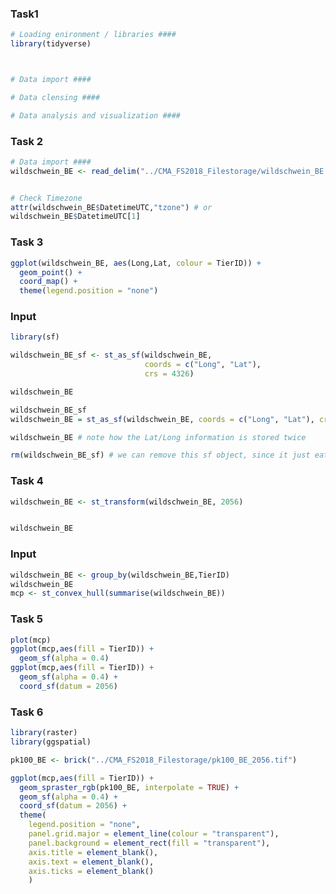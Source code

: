 ### Task1
```r

# Loading enironment / libraries ####
library(tidyverse)



# Data import ####

# Data clensing ####

# Data analysis and visualization ####

```
### Task 2
```r

# Data import ####
wildschwein_BE <- read_delim("../CMA_FS2018_Filestorage/wildschwein_BE.csv",",")


# Check Timezone
attr(wildschwein_BE$DatetimeUTC,"tzone") # or
wildschwein_BE$DatetimeUTC[1]
```
### Task 3
```r
ggplot(wildschwein_BE, aes(Long,Lat, colour = TierID)) +
  geom_point() +
  coord_map() +
  theme(legend.position = "none")
```
### Input
```r

library(sf)

wildschwein_BE_sf <- st_as_sf(wildschwein_BE, 
                              coords = c("Long", "Lat"), 
                              crs = 4326)

wildschwein_BE

wildschwein_BE_sf
wildschwein_BE = st_as_sf(wildschwein_BE, coords = c("Long", "Lat"), crs = 4326,remove = FALSE)

wildschwein_BE # note how the Lat/Long information is stored twice

rm(wildschwein_BE_sf) # we can remove this sf object, since it just eats up our memory

```
### Task 4
```r

wildschwein_BE <- st_transform(wildschwein_BE, 2056)


wildschwein_BE
```
### Input
```r
wildschwein_BE <- group_by(wildschwein_BE,TierID)
wildschwein_BE
mcp <- st_convex_hull(summarise(wildschwein_BE))

```
### Task 5
```r
plot(mcp)
ggplot(mcp,aes(fill = TierID)) +
  geom_sf(alpha = 0.4)
ggplot(mcp,aes(fill = TierID)) +
  geom_sf(alpha = 0.4) +
  coord_sf(datum = 2056)
```
### Task 6
```r

library(raster)
library(ggspatial)

pk100_BE <- brick("../CMA_FS2018_Filestorage/pk100_BE_2056.tif")

ggplot(mcp,aes(fill = TierID)) +
  geom_spraster_rgb(pk100_BE, interpolate = TRUE) +
  geom_sf(alpha = 0.4) +
  coord_sf(datum = 2056) +
  theme(
    legend.position = "none",
    panel.grid.major = element_line(colour = "transparent"),
    panel.background = element_rect(fill = "transparent"),
    axis.title = element_blank(),
    axis.text = element_blank(),
    axis.ticks = element_blank()
    )

```
